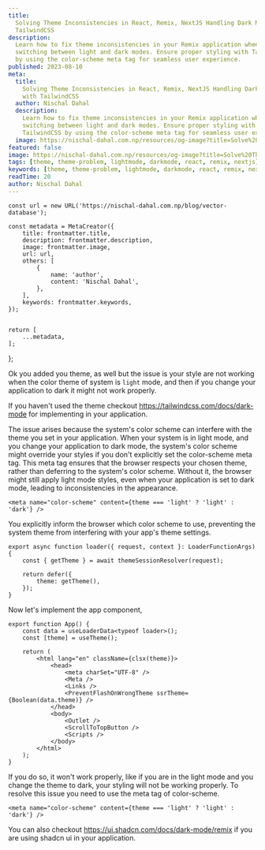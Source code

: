 ```yaml
---
title:
  Solving Theme Inconsistencies in React, Remix, NextJS Handling Dark Mode with
  TailwindCSS
description:
  Learn how to fix theme inconsistencies in your Remix application when
  switching between light and dark modes. Ensure proper styling with TailwindCSS
  by using the color-scheme meta tag for seamless user experience.
published: 2023-08-10
meta:
  title:
    Solving Theme Inconsistencies in React, Remix, NextJS Handling Dark Mode
    with TailwindCSS
  author: Nischal Dahal
  description:
    Learn how to fix theme inconsistencies in your Remix application when
    switching between light and dark modes. Ensure proper styling with
    TailwindCSS by using the color-scheme meta tag for seamless user experience.
  image: https://nischal-dahal.com.np/resources/og-image?title=Solve%20Theme%20Issue&description=react-remix&date=2024-08-12
featured: false
image: https://nischal-dahal.com.np/resources/og-image?title=Solve%20Theme%20Issue&description=react-remix&date=2024-08-12
tags: [theme, theme-problem, lightmode, darkmode, react, remix, nextjs]
keywords: [theme, theme-problem, lightmode, darkmode, react, remix, nextjs]
readTime: 20
author: Nischal Dahal
---
```




    const url = new URL('https://nischal-dahal.com.np/blog/vector-database');

    const metadata = MetaCreator({
    	title: frontmatter.title,
    	description: frontmatter.description,
    	image: frontmatter.image,
    	url: url,
    	others: [
    		{
    			name: 'author',
    			content: 'Nischal Dahal',
    		},
    	],
    	keywords: frontmatter.keywords,
    });


    return [
    	...metadata,
    ];

};


<PostHeading
	title={frontmatter.title}
	readingTime={frontmatter.readTime}
	tags={frontmatter.tags}
	keywords={frontmatter.keywords}
	date={frontmatter.published}
	author={frontmatter.author}
/>
Ok you added you theme, as well but the issue is your style are not working when
the color theme of system is `light` mode, and then if you change your
application to dark it might not work properly.

If you haven't used the theme checkout https://tailwindcss.com/docs/dark-mode
for implementing in your application.

The issue arises because the system's color scheme can interfere with the theme
you set in your application. When your system is in light mode, and you change
your application to dark mode, the system's color scheme might override your
styles if you don't explicitly set the color-scheme meta tag. This meta tag
ensures that the browser respects your chosen theme, rather than deferring to
the system's color scheme. Without it, the browser might still apply light mode
styles, even when your application is set to dark mode, leading to
inconsistencies in the appearance.

```tsx
<meta name="color-scheme" content={theme === 'light' ? 'light' : 'dark'} />
```

You explicitly inform the browser which color scheme to use, preventing the
system theme from interfering with your app's theme settings.

```tsx
export async function loader({ request, context }: LoaderFunctionArgs) {
	const { getTheme } = await themeSessionResolver(request);

	return defer({
		theme: getTheme(),
	});
}
```

Now let's implement the app component,

```tsx
export function App() {
	const data = useLoaderData<typeof loader>();
	const [theme] = useTheme();

	return (
		<html lang="en" className={clsx(theme)}>
			<head>
				<meta charSet="UTF-8" />
				<Meta />
				<Links />
				<PreventFlashOnWrongTheme ssrTheme={Boolean(data.theme)} />
			</head>
			<body>
				<Outlet />
				<ScrollToTopButton />
				<Scripts />
			</body>
		</html>
	);
}
```

If you do so, it won't work properly, like if you are in the light mode and you
change the theme to dark, your styling will not be working properly. To resolve
this issue you need to use the meta tag of color-scheme.

```tsx
<meta name="color-scheme" content={theme === 'light' ? 'light' : 'dark'} />
```

You can also checkout https://ui.shadcn.com/docs/dark-mode/remix if you are
using shadcn ui in your application.
